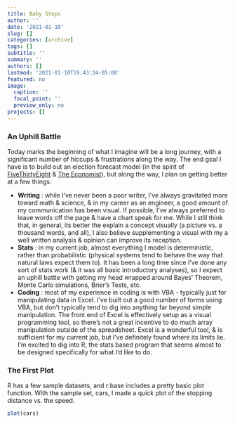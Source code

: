 ```yaml
---
title: Baby Steps
author: ''
date: '2021-01-10'
slug: []
categories: [archive]
tags: []
subtitle: ''
summary: ''
authors: []
lastmod: '2021-01-10T19:43:34-05:00'
featured: no
image:
  caption: ''
  focal_point: ''
  preview_only: no
projects: []
---
```


### An Uphill Battle

Today marks the beginning of what I imagine will be a long journey, with a significant number of hiccups & frustrations along the way. The end goal I have is to build out an election forecast model (in the spirit of [FiveThirtyEight](https://projects.fivethirtyeight.com/2020-election-forecast/) & [The Economist](https://projects.economist.com/us-2020-forecast/president)), but along the way, I plan on getting better at a few things:

* **Writing**  :  while I’ve never been a poor writer, I’ve always gravitated more toward math & science, & in my career as an engineer, a good amount of my communication has been visual. If possible, I’ve always preferred to leave words off the page & have a chart speak for me. While I still think that, in general, its better the explain a concept visually (a picture vs. a thousand words, and all), I also believe supplementing a visual with my a well written analysis & opinion can improve its reception. 
* **Stats**  :  in my current job, almost everything I model is deterministic, rather than probabilistic (physical systems tend to behave the way that natural laws expect them to). It has been a long time since I’ve done any sort of stats work (& it was all basic introductory analyses), so I expect an uphill battle with getting my head wrapped around Bayes’ Theorem, Monte Carlo simulations,  Brier’s Tests, etc. 
* **Coding**  :  most of my experience in coding is with VBA - typically just for manipulating data in Excel. I’ve built out a good number of forms using VBA, but don’t typically tend to dig into anything far beyond simple manipulation. The front end of Excel is effectively setup as a visual programming tool, so there’s not a great incentive to do much array manipulation outside of the spreadsheet.  Excel is a wonderful tool, & is sufficient for my current job, but I’ve definitely found where its limits lie. I’m excited to dig into R, the stats based program that seems almost to be designed specifically for what I’d like to do.

### The First Plot

R has a few sample datasets, and r:base includes a pretty basic plot function. With the sample set, cars, I made a quick plot of the stopping distance vs. the speed.

```r
plot(cars)
```

